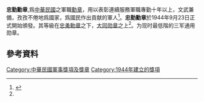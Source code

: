 {{Infobox Military Award
|name=忠勤勳章
|image=[[File:忠勤勳章.jpg|250px]]
|caption=忠勤勳章
|awarded_by={{ROC}}
|eligibility=[[軍人|軍人]]
|for=
|status=
|description=
|clasps=
|established=1944年9月23日
|first_award= 
|last_award=
|total=
|posthumous=
|individual=
|higher=[[忠勇勳章|忠勇勳章]]
|same=
|lower=[[大同勋章|大同勋章]]
|image2=
|caption2=
}}
'''忠勤勳章''',爲[[中華民國|中華民國]]之軍職[[勳章|勳章]]，用以表彰連續服務軍職專勤十年以上，文武兼備，孜孜不倦地爲國家，爲國民作出貢献的軍人<ref name="軍職勳章">{{cite web|title=軍職勳章|url=http://www.president.gov.tw/Default.aspx?tabid=81#01|accessdate=2010-08-07|archive-date=2010-09-02|archive-url=https://web.archive.org/web/20100902032328/http://www.president.gov.tw/Default.aspx?tabid=81#01|dead-url=no}}</ref>。'''忠勤勳章'''於1944年9月23日正式開始頒發。其等級在[[忠勇勳章|忠勇勳章]]之下，[[大同勋章|大同勋章]]之上<ref name="軍職勳章"/>。为现时最低階的三军通用勋章。

==參考資料==
{{reflist}}

{{中華民國勳章}}

[[Category:中華民國軍事獎項及獎章|Category:中華民國軍事獎項及獎章]]
[[Category:1944年建立的獎項|Category:1944年建立的獎項]]